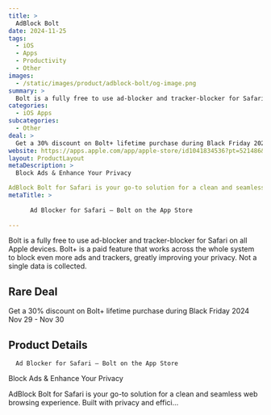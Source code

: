 ```yaml
---
title: >
  AdBlock Bolt
date: 2024-11-25
tags:
  - iOS
  - Apps
  - Productivity
  - Other
images:
  - /static/images/product/adblock-bolt/og-image.png
summary: >
  Bolt is a fully free to use ad-blocker and tracker-blocker for Safari on all Apple devices. Bolt+ is a paid feature that works across the whole system to block even more ads and trackers, greatly improving your privacy. Not a single data is collected.
categories:
  - iOS Apps
subcategories:
  - Other
deal: >
  Get a 30% discount on Bolt+ lifetime purchase during Black Friday 2024 Nov 29 - Nov 30
website: https://apps.apple.com/app/apple-store/id1041834536?pt=521486&ct=rarebigdeal2024BF&mt=8
layout: ProductLayout
metaDescription: >
  Block Ads & Enhance Your Privacy

AdBlock Bolt for Safari is your go-to solution for a clean and seamless web browsing experience. Built with privacy and effici…
metaTitle: >
  
      ‎Ad Blocker for Safari — Bolt on the App Store
    
---
```

Bolt is a fully free to use ad-blocker and tracker-blocker for Safari on all Apple devices. Bolt+ is a paid feature that works across the whole system to block even more ads and trackers, greatly improving your privacy. Not a single data is collected.

## Rare Deal

Get a 30% discount on Bolt+ lifetime purchase during Black Friday 2024 Nov 29 - Nov 30

## Product Details

      ‎Ad Blocker for Safari — Bolt on the App Store
    

Block Ads & Enhance Your Privacy

AdBlock Bolt for Safari is your go-to solution for a clean and seamless web browsing experience. Built with privacy and effici…
